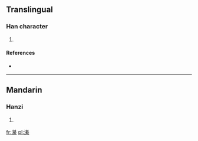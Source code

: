==Translingual==

===Han character===
{{Han char|rn=85|rad=水|as=14|sn=17|four=3419<sub>4</sub>|canj=水廿金火 (ETCF)}}

# {{defn|Han|sort=水14}}

====References====
* {{Han ref|kx=0655.330|dkj=18494|hdz=31766.010|uh=6FDD|ud=28637|bh=ED59|bd=60761}}

----

==Mandarin==

===Hanzi===
{{cmn-hanzi|pin=[[qí]] ([[qi2]])|wg=ch'i<sup>2</sup>}}

# {{defn|Mandarin|sort=水14}}

[[fr:濝]]
[[pl:濝]]